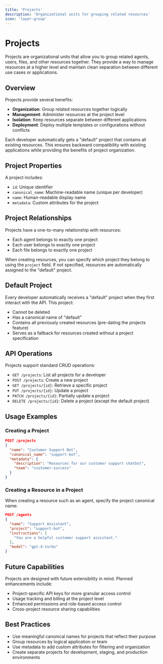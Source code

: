 ```yaml
---
title: 'Projects'
description: 'Organizational units for grouping related resources'
icon: 'layer-group'
---
```


# Projects

Projects are organizational units that allow you to group related agents, users, files, and other resources together. They provide a way to manage resources at a higher level and maintain clean separation between different use cases or applications.

## Overview

Projects provide several benefits:

- **Organization**: Group related resources together logically
- **Management**: Administer resources at the project level
- **Isolation**: Keep resources separate between different applications
- **Deployment**: Deploy multiple templates or configurations without conflicts

Each developer automatically gets a "default" project that contains all existing resources. This ensures backward compatibility with existing applications while providing the benefits of project organization.

## Project Properties

A project includes:

- `id`: Unique identifier
- `canonical_name`: Machine-readable name (unique per developer)
- `name`: Human-readable display name
- `metadata`: Custom attributes for the project

## Project Relationships

Projects have a one-to-many relationship with resources:

- Each agent belongs to exactly one project
- Each user belongs to exactly one project
- Each file belongs to exactly one project

When creating resources, you can specify which project they belong to using the `project` field. If not specified, resources are automatically assigned to the "default" project.

## Default Project

Every developer automatically receives a "default" project when they first interact with the API. This project:

- Cannot be deleted
- Has a canonical name of "default"
- Contains all previously created resources (pre-dating the projects feature)
- Serves as a fallback for resources created without a project specification

## API Operations

Projects support standard CRUD operations:

- `GET /projects`: List all projects for a developer
- `POST /projects`: Create a new project
- `GET /projects/{id}`: Retrieve a specific project
- `PUT /projects/{id}`: Update a project
- `PATCH /projects/{id}`: Partially update a project
- `DELETE /projects/{id}`: Delete a project (except the default project)

## Usage Examples

### Creating a Project

```json
POST /projects
{
  "name": "Customer Support Bot",
  "canonical_name": "support-bot",
  "metadata": {
    "description": "Resources for our customer support chatbot",
    "team": "customer-success"
  }
}
```

### Creating a Resource in a Project

When creating a resource such as an agent, specify the project canonical name:

```json
POST /agents
{
  "name": "Support Assistant",
  "project": "support-bot",
  "instructions": [
    "You are a helpful customer support assistant."
  ],
  "model": "gpt-4-turbo"
}
```

## Future Capabilities

Projects are designed with future extensibility in mind. Planned enhancements include:

- Project-specific API keys for more granular access control
- Usage tracking and billing at the project level
- Enhanced permissions and role-based access control
- Cross-project resource sharing capabilities

## Best Practices

- Use meaningful canonical names for projects that reflect their purpose
- Group resources by logical application or team
- Use metadata to add custom attributes for filtering and organization
- Create separate projects for development, staging, and production environments